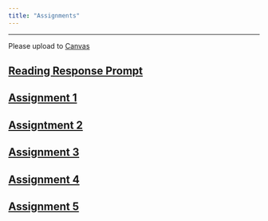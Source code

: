 ```yaml
---
title: "Assignments"
---
```


--------
Please upload to [Canvas](https://cas.columbia.edu/cas/login?service=https%3A%2F%2Fcourseworks.columbia.edu%2Fsakai-login-tool%2Fcontainer)

## [Reading Response Prompt](assignments/readingResponse.html)

## [Assignment 1](assignments/Assignment1.html)

## [Assigntment 2](assignments/assignment2.html)

## [Assignment 3](assignments/assignment3.html)

## [Assignment 4](assignments/assignment4.html)

## [Assignment 5](assignments/assignment5.html)